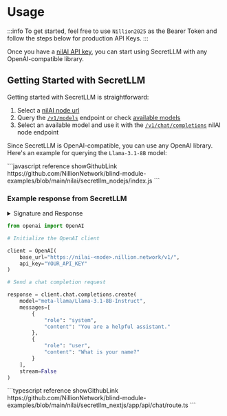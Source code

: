 
# Usage

:::info
To get started, feel free to use `Nillion2025` as the Bearer Token and follow the steps below for production API Keys.
:::

Once you have a [nilAI API key](build/secretLLM/access.md), you can start using SecretLLM with any OpenAI-compatible library.

## Getting Started with SecretLLM

Getting started with SecretLLM is straightforward:

1. Select a [nilAI node url](/network#nilai-nodes)
2. Query the [`/v1/models`](/api/nilai/get-models-v-1-models-get) endpoint or check [available models](/build/secretLLM/overview#available-models)
3. Select an available model and use it with the [`/v1/chat/completions`](/api/nilai/chat-completion-v-1-chat-completions-post) nilAI node endpoint

Since SecretLLM is OpenAI-compatible, you can use any OpenAI library. Here's an example for querying the `Llama-3.1-8B` model:

<Tabs>

<TabItem value="node" label="Node.js" default>
```javascript reference showGithubLink
https://github.com/NillionNetwork/blind-module-examples/blob/main/nilai/secretllm_nodejs/index.js
```

### Example response from SecretLLM

<details>
<summary>Signature and Response</summary>

```text
Signature: MEYCIQCfafKvn1nRmBdFYyxp+mJrRVaTuuN1ME40TRDC4Wg/HAIhAIpm4H2QCqlPmgnOd8/aJXuvWvIAEzKl3ObbbyFMz6iI
Response: As a fitness coach, I'd say it's not necessarily about which one is better, but rather about balance and moderation. Both salads and pizza can be part of a healthy diet, but it depends on how they're prepared and consumed.

A salad, when made with nutrient-dense ingredients like leafy greens, vegetables, lean proteins, and healthy fats, can be an excellent choice for a healthy meal. It's high in fiber, vitamins, and minerals, and can help support weight loss, improve digestion, and boost energy levels.

On the other hand, pizza, when made with refined flour, processed meats, and high amounts of cheese, can be a less-than-ideal choice. It's high in calories, saturated fat, sodium, and refined carbohydrates, which can lead to weight gain, inflammation, and other health problems.

However, if you're craving pizza, there are ways to make it healthier. Look for options that use:

1. Whole-wheat or cauliflower crust
2. Lean protein sources like chicken, turkey, or plant-based options
3. Fresh vegetables like bell peppers, onions, and mushrooms
4. Low-fat cheese or dairy-free alternatives
5. Herbs and spices for flavor instead of salt and sugar

In contrast, a salad can be made healthier by:

1. Using a variety of colorful vegetables
2. Adding lean protein sources like grilled chicken, salmon, or tofu
3. Incorporating healthy fats like avocado, nuts, or seeds
4. Using a homemade vinaigrette dressing instead of store-bought
5. Limiting or avoiding added sugars and refined grains

Ultimately, the better choice between salad and pizza depends on your individual needs and preferences. If you're looking for a quick, easy, and nutritious meal, a salad might be the way to go. But if you're craving something more indulgent, a healthier pizza option can be a better choice.

As a fitness coach, I always recommend balance and variety in your diet. Aim to include a mix of whole, unprocessed foods, and indulge in moderation. Listen to your body and make choices that nourish your mind, body, and soul.
```

</details>
</TabItem>
<TabItem value="python" label="Python">

```python
from openai import OpenAI

# Initialize the OpenAI client

client = OpenAI(
    base_url="https://nilai-<node>.nillion.network/v1/",
    api_key="YOUR_API_KEY"
)

# Send a chat completion request

response = client.chat.completions.create(
    model="meta-llama/Llama-3.1-8B-Instruct",
    messages=[
        {
            "role": "system",
            "content": "You are a helpful assistant."
        },
        {
            "role": "user",
            "content": "What is your name?"
        }
    ],
    stream=False
)
```

</TabItem>
<TabItem value="javascript" label="Next JS (API routes)">
```typescript reference showGithubLink
https://github.com/NillionNetwork/blind-module-examples/blob/main/nilai/secretllm_nextjs/app/api/chat/route.ts
```
</TabItem>
</Tabs>
